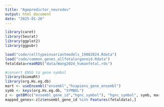 ```yaml
---
title: "Agepredictor_neurodev"
output: html_document
date: "2025-01-26"
---
```


```r
library(caret)
library(Seurat)
library(ggplot2)
library(ggpubr)
```

```r
load("code/celltypeinvariantmodels_19082024.Rdata")
load("code/common_genes_allfetalorganoid.Rdata")
fetaldata=readRDS("data/Wang2024_humanfetal.rds")

```


```r
#convert ENSG to gene symbol
library(biomaRt)
library(org.Hs.eg.db)
mart <- useEnsembl("ensembl","hsapiens_gene_ensembl")
symb <- keys(org.Hs.eg.db, "SYMBOL")
z <- getBM(c("ensembl_gene_id","hgnc_symbol"), "hgnc_symbol", symb, mart)#get all human gene symbols and names mapped
mapped_genes<-z[z$ensembl_gene_id %in% Features(fetaldata),]
```

